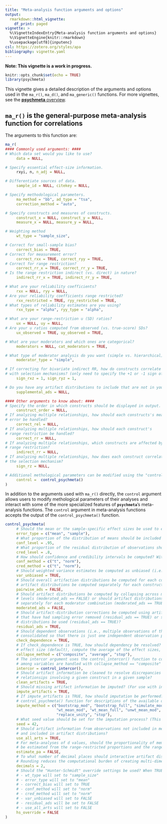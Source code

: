 ```yaml
---
title: "Meta-analysis function arguments and options"
output:
  rmarkdown::html_vignette:
    df_print: paged
vignette: >
  %\VignetteIndexEntry{Meta-analysis function arguments and options}
  %\VignetteEngine{knitr::rmarkdown}
  %\usepackage[utf8]{inputenc}
csl: https://zotero.org/styles/apa
bibliography: vignette.yaml
---
```


**Note: This vignette is a work in progress.** 

```r
knitr::opts_chunk$set(echo = TRUE)
library(psychmeta)
```

This vignette gives a detailed description of the arguments and options used in 
the `ma_r()`, `ma_d()`, and `ma_generic()` functions.
For more vignettes, see the [**psychmeta** overview](overview.html).


## `ma_r()` is the general-purpose meta-analysis function for correlations

The arguments to this function are:

```r
ma_r(
#### Commonly used arguments: ####
# Which data set would you like to use?
     data = NULL,

# Specify essential effect-size information.
     rxyi, n, n_adj = NULL,

# Differentiate sources of data.
     sample_id = NULL, citekey = NULL,

# Specify methodological parameters.
     ma_method = "bb", ad_type = "tsa",
     correction_method = "auto",

# Specify constructs and measures of constructs.
     construct_x = NULL, construct_y = NULL,
     measure_x = NULL, measure_y = NULL,

# Weighting method
     wt_type = "sample_size",

# Correct for small-sample bias?
     correct_bias = TRUE,
# Correct for measurement error?
     correct_rxx = TRUE, correct_ryy = TRUE,
# Correct for range restriction?
     correct_rr_x = TRUE, correct_rr_y = TRUE,
# Is the range restriction indirect (vs. direct) in nature?
     indirect_rr_x = TRUE, indirect_rr_y = TRUE,

# What are your reliability coefficients?
     rxx = NULL, ryy = NULL,
# Are your reliability coefficients range restricted?
     rxx_restricted = TRUE, ryy_restricted = TRUE,
# What types of reliability estimates are you using?
     rxx_type = "alpha", ryy_type = "alpha",

# What are your range-restriction u (SD) ratios?
     ux = NULL, uy = NULL,
# Are your u ratios computed from observed (vs. true-score) SDs?
     ux_observed = TRUE, uy_observed = TRUE,

# What are your moderators and which ones are categorical?
     moderators = NULL, cat_moderators = TRUE,

# What type of moderator analysis do you want (simple vs. hierarchical)?
     moderator_type = "simple",

# If correcting for bivariate indirect RR, how do constructs correlate
# with selection mechanisms? (only need to specify the +1 or -1 sign of the relationships)
     sign_rxz = 1, sign_ryz = 1,

# Do you have any artifact distributions to include that are not in your database?
     supplemental_ads = NULL,

#### Other arguments to know about: ####
# Specify the order in which constructs should be displayed in output.
     construct_order = NULL,
# If analyzing multiple relationships, how should each constructs's measurement
# error be handled?
     correct_rel = NULL,
# If analyzing multiple relationships, how should each construct's
# range restriction be handled?
     correct_rr = NULL,
# If analyzing multiple relationships, which constructs are affected by indirect
# range restriction?
     indirect_rr = NULL,
# If analyzing multiple relationships, how does each construct correlate with
# the selection mechanism?
     sign_rz = NULL,

# Additional methological parameters can be modified using the "control" argument.
     control =  control_psychmeta()
)
```

In addition to the arguments used with `ma_r()` directly, the `control` argument allows users to modify methological parameters of their analyses and interact with some of the more specialized features of **`psychmeta`**'s meta-analysis functions. The `control` argument in meta-analysis functions accepts the output of the `control_psychmeta()` function.

```r
control_psychmeta(
     # Should the mean or the sample-specific effect sizes be used to estimate error variance?
     error_type = c("mean", "sample"),
     # What proportion of the distribution of means should be included in confidence intervals?
     conf_level = .95,
     # What proportion of the residual distribution of observations should be included in credibility intervals?
     cred_level = .8,
     # How should confidence and credibility intervals be computed? With the t or normal distribution?
     conf_method = c("t", "norm"),
     cred_method = c("t", "norm"),
     # Should weighted variance estimates be computed as unbiased (i.e., multiplied by k / [k-1])?
     var_unbiased = TRUE,
     # Should overall artifaction distributions be computed for each construct (pairwise_ads == FALSE) or should
     # artifact distributions be computed separately for each construct pair (pairwise_ads == TRUE)?
     pairwise_ads = FALSE,
     # Should artifact distributions be computed by collapsing across moderator
     # levels (moderated_ads == FALSE) or should artifact distributions be computed
     # separately for each moderator combination (moderated_ads == TRUE)?
     moderated_ads = FALSE,
     # Should artifact-distribution corrections be computed using artifact distributions
     # that have had sampling error removed (residual_ads == TRUE) or should the observed
     # distributions be used (residual_ads == TRUE)?
     residual_ads = TRUE,
     # Should dependent observations (i.e., multiple observations of the same relationship in a single sample) be
     # consolidated so that there is just one independent observation per sample?
     check_dependence = TRUE,
     # If check_dependence is TRUE, how should dependency be resolved? Options are to compute a composite
     # effect size (default), compute the average of the effect sizes, or to stop with an error message.
     collapse_method = c("composite", "average", "stop"),
     # The intercor argument uses the control_intercor() function to control how the intercorrelations
     # among variables are handled with collapse_method == "composite"
     intercor = control_intercor(),
     # Should artifact information be cleaned to resolve discrepancies among values recorded for multiple
     # relationsips involving a given construct in a given sample?
     clean_artifacts = TRUE,
     # Should missing artifact information be imputed? (For use with individual-correction method only)
     impute_artifacts = TRUE,
     # If impute_artifacts is TRUE, how should imputation be performed? See the documentation for the
     # control_psychmeta() function for descriptions of the available options.
     impute_method = c("bootstrap_mod", "bootstrap_full", "simulate_mod", "simulate_full",
                       "wt_mean_mod", "wt_mean_full", "unwt_mean_mod", "unwt_mean_full",
                       "replace_unity", "stop"),
     # What seed value should be set for the imputation process? (This makes the imputation reproducible)
     seed = 42,
     # Should artifact information from observations not included in meta-analyses be harvested from "data"
     # and included in artifact distributions?
     use_all_arts = TRUE,
     # For meta-analyses of d values, should the proportionality of membership in the unrestricted sample
     # be estimated from the range-restricted proportions and the range-restriction correction factor?
     estimate_pa = FALSE,
     # To what number of decimal places should interactive artifact distributions be rounded prior to use?
     # Rounding reduces the computational burden of creating multi-dimensional arrays of artifact information.
     decimals = 2,
     # Should the "Hunter-Schmidt" override settings be used? When TRUE, this will override settings for:
     # - wt_type will set to "sample_size"
     # - error_type will set to "mean"
     # - correct_bias will set to TRUE
     # - conf_method will set to "norm"
     # - cred_method will set to "norm"
     # - var_unbiased will set to FALSE
     # - residual_ads will be set to FALSE
     # - use_all_arts will set to FALSE
     hs_override = FALSE
)
```
